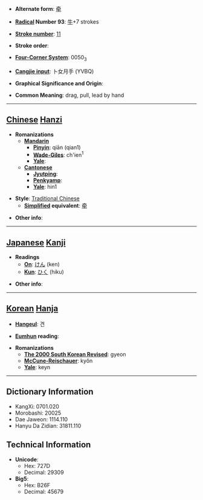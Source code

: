 * '''Alternate form''': [[牵]]

* '''[[Wiktionary:Chinese radical index| Radical]] Number 93''': [[Wiktionary:Chinese radical index 牛|牛]]+7 strokes

* '''[[Wiktionary:Chinese total strokes index|Stroke number]]''': [[Wiktionary:Chinese total strokes index 11|11]]

* '''Stroke order''': 

* '''[[Wiktionary:Chinese four corner index|Four-Corner System]]''': 0050<sub>3</sub>

* '''[[Wiktionary:Chinese Cangjie index|Cangjie input]]''': 卜女月手 (YVBQ)

* '''Graphical Significance and Origin''': 

* '''Common Meaning''': drag, pull, lead by hand

----

== [[Chinese]] [[Hanzi]] ==

* '''Romanizations'''
** '''[[Mandarin]]'''
*** '''[[Pinyin]]''': qiān (qian1)
*** '''[[Wade-Giles]]''': ch'ien<sup>1</sup>
*** '''[[Yale]]''': 
** '''[[Cantonese]]'''
*** '''[[Jyutping]]''':
*** '''[[Penkyamp]]''': 
*** '''[[Yale]]''': hin1

* '''Style''': [[Traditional Chinese]] 
** '''[[Simplified Chinese|Simplified]] equivalent''': [[牵]]

* '''Other info''': 

----

== [[Japanese]] [[Kanji]] ==

* '''Readings'''
** '''[[On]]''': [[けん]] (ken)
** '''[[Kun]]''': [[ひく]] (hiku)

* '''Other info''':  

----

== [[Korean]] [[Hanja]] ==

* '''[[Hangeul]]''': 견

* '''[[Eumhun]] reading''': 

* '''Romanizations'''
** '''[[The 2000 South Korean Revised Romanization|The 2000 South Korean Revised]]''': gyeon
** '''[[McCune-Reischauer]]''': kyŏn
** '''[[Yale]]''': keyn

----

== Dictionary Information ==

* KangXi: 0701.020
* Morobashi: 20025
* Dae Jaweon: 1114.110
* Hanyu Da Zidian: 31811.110

== Technical Information ==

* '''Unicode''':
** Hex: 727D
** Decimal: 29309
* '''Big5''':
** Hex: B26F
** Decimal: 45679